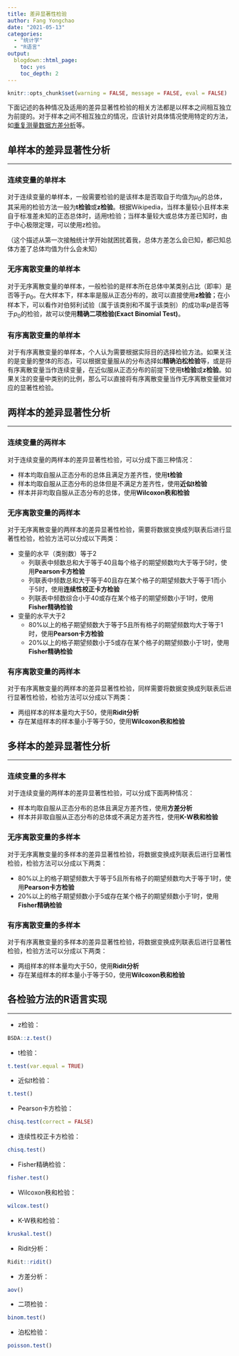 ```yaml
---
title: 差异显著性检验
author: Fang Yongchao
date: "2021-05-13"
categories:
  - "统计学"
  - "R语言"
output:
  blogdown::html_page:
    toc: yes
    toc_depth: 2
---
```


```r
knitr::opts_chunk$set(warning = FALSE, message = FALSE, eval = FALSE)
```

下面记述的各种情况及适用的差异显著性检验的相关方法都是以样本之间相互独立为前提的。对于样本之间不相互独立的情况，应该针对具体情况使用特定的方法，如[重复测量数据方差分析](../20210311_repeat_measure_anova/)等。

## 单样本的差异显著性分析

----------------------------

### 连续变量的单样本

对于连续变量的单样本，一般需要检验的是该样本是否取自于均值为$\mu_0$的总体，其采用的检验方法一般为**t检验**或**z检验**。根据Wikipedia，当样本量较小且样本来自于标准差未知的正态总体时，适用t检验；当样本量较大或总体方差已知时，由于中心极限定理，可以使用z检验。

（这个描述从第一次接触统计学开始就困扰着我，总体方差怎么会已知，都已知总体方差了总体均值为什么会未知）

### 无序离散变量的单样本

对于无序离散变量的单样本，一般检验的是样本所在总体中某类别占比（即率）是否等于$p_0$。在大样本下，样本率是服从正态分布的，故可以直接使用**z检验**；在小样本下，可以看作对伯努利试验（属于该类别和不属于该类别）的成功率$p$是否等于$p_0$的检验，故可以使用**精确二项检验(Exact Binomial Test)**。

### 有序离散变量的单样本

对于有序离散变量的单样本，个人认为需要根据实际目的选择检验方法。如果关注的是变量的整体的形态，可以根据变量服从的分布选择如**精确泊松检验**等，或是将有序离散变量当作连续变量，在近似服从正态分布的前提下使用**t检验**或**z检验**。如果关注的变量中类别的比例，那么可以直接将有序离散变量当作无序离散变量做对应的显著性检验。

## 两样本的差异显著性分析

----------------------------

### 连续变量的两样本

对于连续变量的两样本的差异显著性检验，可以分成下面三种情况：

- 样本均取自服从正态分布的总体且满足方差齐性，使用**t检验**
- 样本均取自服从正态分布的总体但是不满足方差齐性，使用**近似t检验**
- 样本并非均取自服从正态分布的总体，使用**Wilcoxon秩和检验**

### 无序离散变量的两样本

对于无序离散变量的两样本的差异显著性检验，需要将数据变换成列联表后进行显著性检验，检验方法可以分成以下两类：

- 变量的水平（类别数）等于2
  - 列联表中频数总和大于等于40且每个格子的期望频数均大于等于5时，使用**Pearson卡方检验**
  - 列联表中频数总和大于等于40且存在某个格子的期望频数大于等于1而小于5时，使用**连续性校正卡方检验**
  - 列联表中频数综合小于40或存在某个格子的期望频数小于1时，使用**Fisher精确检验**

- 变量的水平大于2
  - 80%以上的格子期望频数大于等于5且所有格子的期望频数均大于等于1时，使用**Pearson卡方检验**
  - 20%以上的格子期望频数小于5或存在某个格子的期望频数小于1时，使用**Fisher精确检验**

### 有序离散变量的两样本

对于有序离散变量的两样本的差异显著性检验，同样需要将数据变换成列联表后进行显著性检验，检验方法可以分成以下两类：

- 两组样本的样本量均大于50，使用**Ridit分析**
- 存在某组样本的样本量小于等于50，使用**Wilcoxon秩和检验**

## 多样本的差异显著性分析

----------------------------

### 连续变量的多样本

对于连续变量的两样本的差异显著性检验，可以分成下面两种情况：

- 样本均取自服从正态分布的总体且满足方差齐性，使用**方差分析**
- 样本并非取自服从正态分布的总体或不满足方差齐性，使用**K-W秩和检验**

### 无序离散变量的多样本

对于无序离散变量的多样本的差异显著性检验，将数据变换成列联表后进行显著性检验，检验方法可以分成以下两类：

- 80%以上的格子期望频数大于等于5且所有格子的期望频数均大于等于1时，使用**Pearson卡方检验**
- 20%以上的格子期望频数小于5或存在某个格子的期望频数小于1时，使用**Fisher精确检验**

### 有序离散变量的多样本

对于有序离散变量的多样本的差异显著性检验，将数据变换成列联表后进行显著性检验，检验方法可以分成以下两类：

- 两组样本的样本量均大于50，使用**Ridit分析**
- 存在某组样本的样本量小于等于50，使用**Wilcoxon秩和检验**

## 各检验方法的R语言实现

----------------------------

- z检验：
```r
BSDA::z.test()
```
- t检验：
```r
t.test(var.equal = TRUE)
```
- 近似t检验：
```r
t.test()
```
- Pearson卡方检验：
```r
chisq.test(correct = FALSE)
```
- 连续性校正卡方检验：
```r
chisq.test()
```
- Fisher精确检验：
```r
fisher.test()
```
- Wilcoxon秩和检验：
```r
wilcox.test()
```
- K-W秩和检验：
```r
kruskal.test()
```
- Ridit分析：
```r
Ridit::ridit()
```
- 方差分析：
```r
aov()
```
- 二项检验：
```r
binom.test()
```
- 泊松检验：
```r
poisson.test()
```


